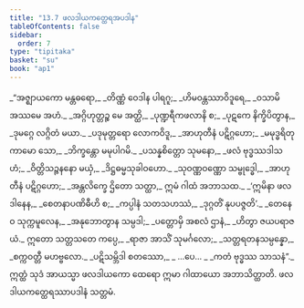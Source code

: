 ```yaml
---
title: "13.7 ဖလဒါယကတ္ထေရအပဒါန"
tableOfContents: false
sidebar:
  order: 7
type: "tipitaka"
basket: "su"
book: "ap1"
---
```



<DynamicBreadcrumb />

<Division number="75" book="ap1" e="ch" v="20" p="176">

<Paragraph number="2140" type="verses" book="ap1">
_“အဇ္ဈာယကော မန္တဓရော,_  
_တိဏ္ဏံ ဝေဒါန ပါရဂူ;_  
_ဟိမဝန္တဿာဝိဒူရေ,_  
_ဝသာမိ အဿမေ အဟံ._  

</Paragraph>

</Division>
<Division number="76" book="ap1" e="ch" v="20" p="176">

<Paragraph number="2141" type="verses" book="ap1">
_အဂ္ဂိဟုတ္တဉ္စ မေ အတ္ထိ,_  
_ပုဏ္ဍရီကဖလာနိ စ;_  
_ပုဋကေ နိက္ခိပိတွာန,_  
_ဒုမဂ္ဂေ လဂ္ဂိတံ မယာ._  

</Paragraph>

</Division>
<Division number="77" book="ap1" e="ch" v="20" p="177">

<Paragraph number="2142" type="verses" book="ap1">
_ပဒုမုတ္တရော လောကဝိဒူ,_  
_အာဟုတီနံ ပဋိဂ္ဂဟော;_  
_မမုဒ္ဓရိတုကာမော သော,_  
_ဘိက္ခန္တော မမုပါဂမိ._  

</Paragraph>

</Division>
<Division number="78" book="ap1" e="ch" v="20" p="177">

<Paragraph number="2143" type="verses" book="ap1">
_ပသန္နစိတ္တော သုမနော,_  
_ဖလံ ဗုဒ္ဓဿဒါသဟံ;_  
_ဝိတ္တိသဉ္ဇနနော မယှံ,_  
_ဒိဋ္ဌဓမ္မသုခါဝဟော._  

</Paragraph>

</Division>
<Division number="79" book="ap1" e="ch" v="20" p="177">

<Paragraph number="2144" type="verses" book="ap1">
_သုဝဏ္ဏဝဏ္ဏော သမ္ဗုဒ္ဓေါ,_  
_အာဟုတီနံ ပဋိဂ္ဂဟော;_  
_အန္တလိက္ခေ ဌိတော သတ္ထာ,_  
ဣမံ ဂါထံ အဘာသထ._  

</Paragraph>

</Division>
<Division number="80" book="ap1" e="ch" v="20" p="177">

<Paragraph number="2145" type="verses" book="ap1">
_‘ဣမိနာ ဖလဒါနေန,_  
_စေတနာပဏိဓီဟိ စ;_  
_ကပ္ပါနံ သတသဟဿံ,_  
_ဒုဂ္ဂတိံ နုပပဇ္ဇတိ’._  

</Paragraph>

</Division>
<Division number="81" book="ap1" e="ch" v="20" p="177">

<Paragraph number="2146" type="verses" book="ap1">
_တေနေဝ သုက္ကမူလေန,_  
_အနုဘောတွာန သမ္ပဒါ;_  
_ပတ္တောမှိ အစလံ ဌာနံ,_  
_ဟိတွာ ဇယပရာဇယံ._  

</Paragraph>

</Division>
<Division number="82" book="ap1" e="ch" v="20" p="177">

<Paragraph number="2147" type="verses" book="ap1">
ဣတော သတ္တသတေ ကပ္ပေ,_  
_ရာဇာ အာသိံ သုမင်္ဂလော;_  
_သတ္တရတနသမ္ပန္နော,_  
_စက္ကဝတ္တီ မဟဗ္ဗလော._  

</Paragraph>

</Division>
<Division number="83" book="ap1" e="ch" v="20" p="177">

<Paragraph number="2148" type="verses" book="ap1">
_ပဋိသမ္ဘိဒါ စတဿော,_  
_ …ပေ… _  
_ကတံ ဗုဒ္ဓဿ သာသနံ”._  

</Paragraph>

<Paragraph number="2149" book="ap1">
ဣတ္ထံ သုဒံ အာယသ္မာ ဖလဒါယကော ထေရော ဣမာ ဂါထာယော အဘာသိတ္ထာတိ.

</Paragraph>
</Division>

<Paragraph number="2150" type="center" book="ap1">
ဖလဒါယကတ္ထေရဿာပဒါနံ သတ္တမံ.
</Paragraph>